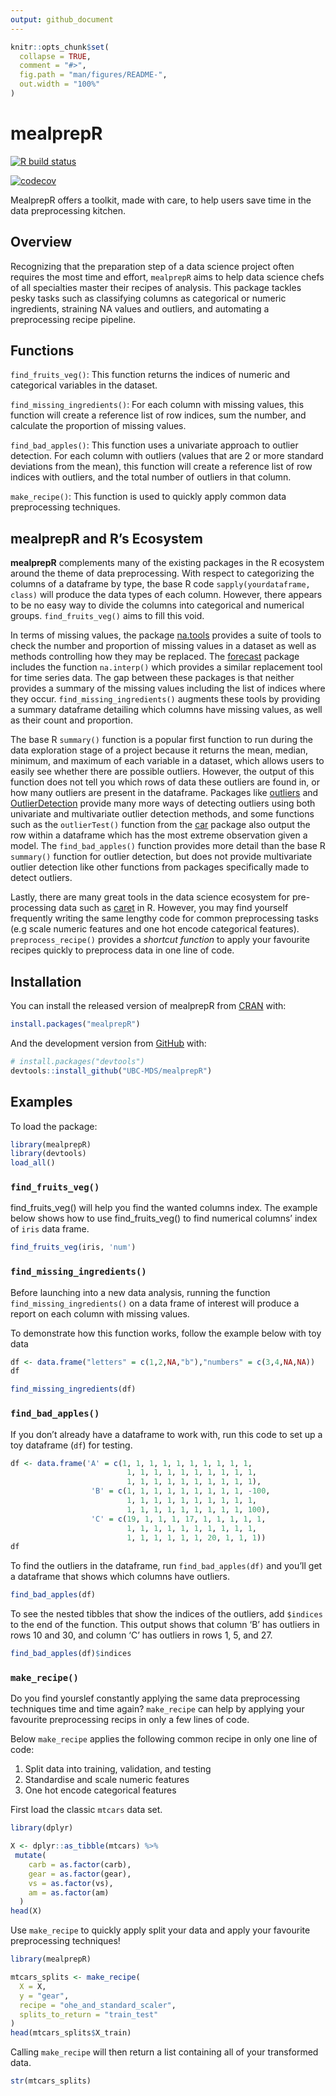 ```yaml
---
output: github_document
---
```


<!-- README.md is generated from README.Rmd. Please edit that file -->

```r
knitr::opts_chunk$set(
  collapse = TRUE,
  comment = "#>",
  fig.path = "man/figures/README-",
  out.width = "100%"
)
```


# mealprepR

<!-- badges: start -->

[![R build status](https://github.com/UBC-MDS/mealprepR/workflows/R-CMD-check/badge.svg)](https://github.com/UBC-MDS/mealprepR/actions) 

[![codecov](https://codecov.io/gh/UBC-MDS/mealprepR/branch/master/graph/badge.svg)](https://codecov.io/gh/UBC-MDS/mealprepR)


<!-- badges: end -->

MealprepR offers a toolkit, made with care, to help users save time in the data preprocessing kitchen.

## Overview

Recognizing that the preparation step of a data science project often requires the most time and effort, `mealprepR` aims to help data science chefs of all specialties master their recipes of analysis. This package tackles pesky tasks such as classifying columns as categorical or numeric ingredients, straining NA values and outliers, and automating a preprocessing recipe pipeline.

## Functions

`find_fruits_veg()`: This function returns the indices of numeric and categorical variables in the dataset.

`find_missing_ingredients()`: For each column with missing values, this function will create a reference list of row indices, sum the number, and calculate the proportion of missing values.

`find_bad_apples()`: This function uses a univariate approach to outlier detection. For each column with outliers (values that are 2 or more standard deviations from the mean), this function will create a reference list of row indices with outliers, and the total number of outliers in that column.

`make_recipe()`: This function is used to quickly apply common data preprocessing techniques.

## mealprepR and R's Ecosystem

**mealprepR** complements many of the existing packages in the R ecosystem around the theme of data preprocessing. With respect to categorizing the columns of a dataframe by type, the base R code `sapply(yourdataframe, class)` will produce the data types of each column. However, there appears to be no easy way to divide the columns into categorical and numerical groups. `find_fruits_veg()` aims to fill this void.  

In terms of missing values, the package [na.tools](https://cran.r-project.org/web/packages/na.tools/na.tools.pdf) provides a suite of tools to check the number and proportion of missing values in a dataset as well as methods controlling how they may be replaced. The [forecast](https://cloud.r-project.org/web/packages/forecast/forecast.pdf) package includes the function `na.interp()` which provides a similar replacement tool for time series data. The gap between these packages is that neither provides a summary of the missing values including the list of indices where they occur. `find_missing_ingredients()` augments these tools by providing a summary dataframe detailing which columns have missing values, as well as their count and proportion.

The base R `summary()` function is a popular first function to run during the data exploration stage of a project because it returns the mean, median, minimum, and maximum of each variable in a dataset, which allows users to easily see whether there are possible outliers. However, the output of this function does not tell you which rows of data these outliers are found in, or how many outliers are present in the dataframe. Packages like [outliers](https://cran.r-project.org/web/packages/outliers/outliers.pdf) and [OutlierDetection](https://cran.r-project.org/web/packages/OutlierDetection/OutlierDetection.pdf) provide many more ways of detecting outliers using both univariate and multivariate outlier detection methods, and some functions such as the `outlierTest()` function from the [car](https://cran.r-project.org/web/packages/car/car.pdf) package also output the row within a dataframe which has the most extreme observation given a model. The `find_bad_apples()` function provides more detail than the base R `summary()` function for outlier detection, but does not provide multivariate outlier detection like other functions from packages specifically made to detect outliers.

Lastly, there are many great tools in the data science ecosystem for pre-processing data such as [caret](https://cran.r-project.org/web/packages/caret/caret.pdf) in R. However, you may find yourself frequently writing the same lengthy code for common preprocessing tasks (e.g scale numeric features and one hot encode categorical features). `preprocess_recipe()` provides a _shortcut function_ to apply your favourite recipes quickly to preprocess data in one line of code.


## Installation

You can install the released version of mealprepR from
[CRAN](https://CRAN.R-project.org) with:

``` r
install.packages("mealprepR")
```

And the development version from [GitHub](https://github.com/) with:

``` r
# install.packages("devtools")
devtools::install_github("UBC-MDS/mealprepR")
```

## Examples

To load the package:
```r
library(mealprepR)
library(devtools)
load_all()
```

### `find_fruits_veg()`

find_fruits_veg() will help you find the wanted columns index.
The example below shows how to use find_fruits_veg() to find numerical 
columns' index of `iris` data frame.

```r
find_fruits_veg(iris, 'num')
```

### `find_missing_ingredients()`

Before launching into a new data analysis, running the function `find_missing_ingredients()` on a data frame of interest will produce a report on each column with missing values.

To demonstrate how this function works, follow the example below with toy data

```r
df <- data.frame("letters" = c(1,2,NA,"b"),"numbers" = c(3,4,NA,NA))
df

```

```r

find_missing_ingredients(df)


```




### `find_bad_apples()`

If you don't already have a dataframe to work with, run this code to set up a toy dataframe (`df`) for testing.
```r
df <- data.frame('A' = c(1, 1, 1, 1, 1, 1, 1, 1, 1, 1,
                          1, 1, 1, 1, 1, 1, 1, 1, 1, 1,
                          1, 1, 1, 1, 1, 1, 1, 1, 1, 1),
                  'B' = c(1, 1, 1, 1, 1, 1, 1, 1, 1, -100,
                          1, 1, 1, 1, 1, 1, 1, 1, 1, 1,
                          1, 1, 1, 1, 1, 1, 1, 1, 1, 100),
                  'C' = c(19, 1, 1, 1, 17, 1, 1, 1, 1, 1,
                          1, 1, 1, 1, 1, 1, 1, 1, 1, 1,
                          1, 1, 1, 1, 1, 1, 20, 1, 1, 1))
df
```

To find the outliers in the dataframe, run `find_bad_apples(df)` and you'll get a dataframe that shows which columns have outliers.
```r
find_bad_apples(df)
```


To see the nested tibbles that show the indices of the outliers, add `$indices` to the end of the function. This output shows that column 'B' has outliers in rows 10 and 30, and column 'C' has outliers in rows 1, 5, and 27.
```r
find_bad_apples(df)$indices
```

### `make_recipe()`

Do you find yourslef constantly applying the same data preprocessing techniques time and time again? `make_recipe` can help by applying your favourite preprocessing recips in only a few lines of code.

Below `make_recipe` applies the following common recipe in only one line of code:

1. Split data into training, validation, and testing
2. Standardise and scale numeric features
3. One hot encode categorical features

First load the classic `mtcars` data set.

```r
library(dplyr)

X <- dplyr::as_tibble(mtcars) %>%
 mutate(
    carb = as.factor(carb),
    gear = as.factor(gear),
    vs = as.factor(vs),
    am = as.factor(am)
  )
head(X)
```

Use `make_recipe` to quickly apply split your data and apply your favourite preprocessing techniques!

```r
library(mealprepR)

mtcars_splits <- make_recipe(
  X = X, 
  y = "gear", 
  recipe = "ohe_and_standard_scaler", 
  splits_to_return = "train_test"
)
head(mtcars_splits$X_train)
```

Calling `make_recipe` will then return a list containing all of your transformed data.

```r
str(mtcars_splits)
```




